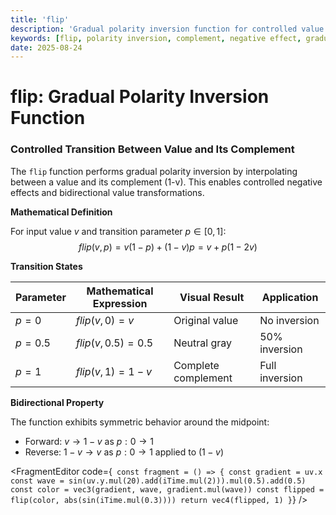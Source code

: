 ```yaml
---
title: 'flip'
description: 'Gradual polarity inversion function for controlled value negation and visual effects'
keywords: [flip, polarity inversion, complement, negative effect, gradual transition, value transformation]
date: 2025-08-24
---
```



# flip: Gradual Polarity Inversion Function

### Controlled Transition Between Value and Its Complement

The `flip` function performs gradual polarity inversion by interpolating between a value and its complement (1-v). This enables controlled negative effects and bidirectional value transformations.

**Mathematical Definition**

For input value $v$ and transition parameter $p \in [0,1]$:
$$flip(v, p) = v(1-p) + (1-v)p = v + p(1-2v)$$

**Transition States**

| Parameter | Mathematical Expression | Visual Result       | Application    |
| --------- | ----------------------- | ------------------- | -------------- |
| $p = 0$   | $flip(v, 0) = v$        | Original value      | No inversion   |
| $p = 0.5$ | $flip(v, 0.5) = 0.5$    | Neutral gray        | 50% inversion  |
| $p = 1$   | $flip(v, 1) = 1-v$      | Complete complement | Full inversion |

**Bidirectional Property**

The function exhibits symmetric behavior around the midpoint:

- Forward: $v \rightarrow 1-v$ as $p: 0 \rightarrow 1$
- Reverse: $1-v \rightarrow v$ as $p: 0 \rightarrow 1$ applied to $(1-v)$

<FragmentEditor
        code={`
const fragment = () => {
        const gradient = uv.x
        const wave = sin(uv.y.mul(20).add(iTime.mul(2))).mul(0.5).add(0.5)
        const color = vec3(gradient, wave, gradient.mul(wave))
        const flipped = flip(color, abs(sin(iTime.mul(0.3))))
        return vec4(flipped, 1)
}`}
/>
